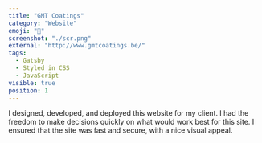 ```yaml
---
title: "GMT Coatings"
category: "Website"
emoji: "📌"
screenshot: "./scr.png"
external: "http://www.gmtcoatings.be/"
tags:
  - Gatsby
  - Styled in CSS
  - JavaScript
visible: true
position: 1
---
```


I designed, developed, and deployed this website for my client. I had the freedom to make decisions quickly on what would work best for this site. I ensured that the site was fast and secure, with a nice visual appeal.

